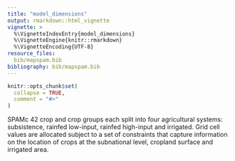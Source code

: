 ```yaml
---
title: "model_dimensions"
output: rmarkdown::html_vignette
vignette: >
  %\VignetteIndexEntry{model_dimensions}
  %\VignetteEngine{knitr::rmarkdown}
  %\VignetteEncoding{UTF-8}
resource_files:
  bib/mapspam.bib
bibliography: bib/mapspam.bib
---
```


```r
knitr::opts_chunk$set(
  collapse = TRUE,
  comment = "#>"
)
```


SPAMc 42 crop and crop groups each split into four agricultural systems: subsistence, rainfed low-input, rainfed high-input and irrigated. Grid cell values are allocated subject to a set of constraints that capture information on the location of crops at the subnational level, cropland surface and irrigated area. 
